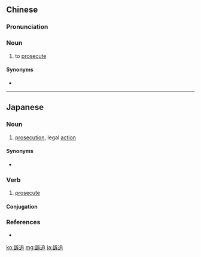 {{also|诉追}}
==Chinese==
{{zh-forms|s=诉追}}

===Pronunciation===
{{zh-pron
|m=sùzhuī
|cat=n
}}

===Noun===
{{zh-noun}}

# {{lb|zh|legal}} to [[prosecute]]

====Synonyms====
* {{zh-l|追訴}}

----

==Japanese==
{{ja-kanjitab|そ|つい|yomi=on}}

===Noun===
{{ja-noun|そつい}}

# [[prosecution]], legal [[action]]

====Synonyms====
* {{ja-r|起訴|きそ}}

===Verb===
{{ja-verb-suru|そつい}}

# [[prosecute]]

====Conjugation====
{{ja-suru|そつい}}

===References===
* {{R:Shogakukan}}

[[ko:訴追]]
[[mg:訴追]]
[[ja:訴追]]